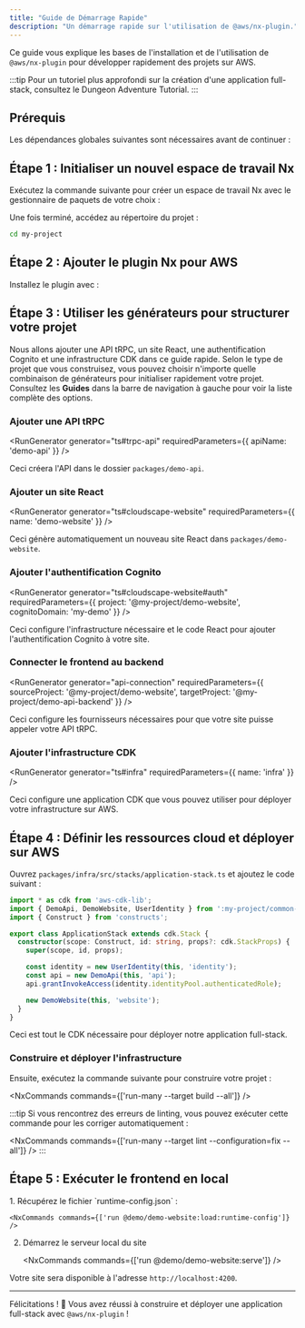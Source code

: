 ```yaml
---
title: "Guide de Démarrage Rapide"
description: "Un démarrage rapide sur l'utilisation de @aws/nx-plugin."
---
```





Ce guide vous explique les bases de l'installation et de l'utilisation de `@aws/nx-plugin` pour développer rapidement des projets sur AWS.

:::tip
Pour un tutoriel plus approfondi sur la création d'une application full-stack, consultez le <Link path="get_started/tutorials/dungeon-game/overview">Dungeon Adventure Tutorial</Link>.
:::

## Prérequis

Les dépendances globales suivantes sont nécessaires avant de continuer :

<Prerequisites />

## Étape 1 : Initialiser un nouvel espace de travail Nx

Exécutez la commande suivante pour créer un espace de travail Nx avec le gestionnaire de paquets de votre choix :

<CreateNxWorkspaceCommand workspace="my-project" />

Une fois terminé, accédez au répertoire du projet :

```sh
cd my-project
```

## Étape 2 : Ajouter le plugin Nx pour AWS

Installez le plugin avec :

<InstallCommand dev pkg="@aws/nx-plugin" />

## Étape 3 : Utiliser les générateurs pour structurer votre projet

Nous allons ajouter une API tRPC, un site React, une authentification Cognito et une infrastructure CDK dans ce guide rapide. Selon le type de projet que vous construisez, vous pouvez choisir n'importe quelle combinaison de générateurs pour initialiser rapidement votre projet. Consultez les **Guides** dans la barre de navigation à gauche pour voir la liste complète des options.

### Ajouter une API tRPC

<RunGenerator generator="ts#trpc-api" requiredParameters={{ apiName: 'demo-api' }} />

Ceci créera l'API dans le dossier `packages/demo-api`.

### Ajouter un site React

<RunGenerator generator="ts#cloudscape-website" requiredParameters={{ name: 'demo-website' }} />

Ceci génère automatiquement un nouveau site React dans `packages/demo-website`.

### Ajouter l'authentification Cognito

<RunGenerator generator="ts#cloudscape-website#auth" requiredParameters={{ project: '@my-project/demo-website', cognitoDomain: 'my-demo' }} />

Ceci configure l'infrastructure nécessaire et le code React pour ajouter l'authentification Cognito à votre site.

### Connecter le frontend au backend

<RunGenerator generator="api-connection" requiredParameters={{ sourceProject: '@my-project/demo-website', targetProject: '@my-project/demo-api-backend' }} />

Ceci configure les fournisseurs nécessaires pour que votre site puisse appeler votre API tRPC.

### Ajouter l'infrastructure CDK

<RunGenerator generator="ts#infra" requiredParameters={{ name: 'infra' }} />

Ceci configure une application CDK que vous pouvez utiliser pour déployer votre infrastructure sur AWS.

## Étape 4 : Définir les ressources cloud et déployer sur AWS

Ouvrez `packages/infra/src/stacks/application-stack.ts` et ajoutez le code suivant :

```typescript
import * as cdk from 'aws-cdk-lib';
import { DemoApi, DemoWebsite, UserIdentity } from ':my-project/common-constructs';
import { Construct } from 'constructs';

export class ApplicationStack extends cdk.Stack {
  constructor(scope: Construct, id: string, props?: cdk.StackProps) {
    super(scope, id, props);

    const identity = new UserIdentity(this, 'identity');
    const api = new DemoApi(this, 'api');
    api.grantInvokeAccess(identity.identityPool.authenticatedRole);

    new DemoWebsite(this, 'website');
  }
}
```

Ceci est tout le CDK nécessaire pour déployer notre application full-stack.

### Construire et déployer l'infrastructure

Ensuite, exécutez la commande suivante pour construire votre projet :

<NxCommands commands={['run-many --target build --all']} />

:::tip
Si vous rencontrez des erreurs de linting, vous pouvez exécuter cette commande pour les corriger automatiquement :

<NxCommands commands={['run-many --target lint --configuration=fix --all']} />
:::

## Étape 5 : Exécuter le frontend en local

<Steps>
1. Récupérez le fichier `runtime-config.json` :

    <NxCommands commands={['run @demo/demo-website:load:runtime-config']} />

2. Démarrez le serveur local du site

    <NxCommands commands={['run @demo/demo-website:serve']} />
</Steps>

Votre site sera disponible à l'adresse `http://localhost:4200`.

---

Félicitations ! 🎉 Vous avez réussi à construire et déployer une application full-stack avec `@aws/nx-plugin` !